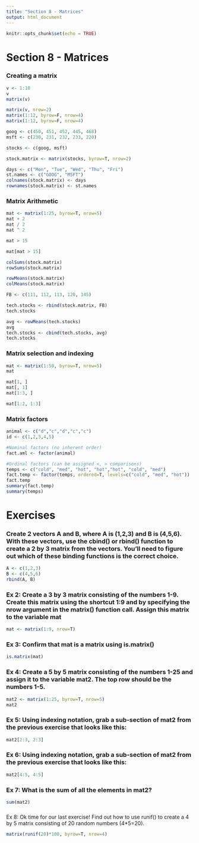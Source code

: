 ```yaml
---
title: "Section 8 - Matrices"
output: html_document
---
```


```r
knitr::opts_chunk$set(echo = TRUE)
```

# Section 8 - Matrices

### Creating a matrix
```r
v <- 1:10
v
matrix(v)

matrix(v, nrow=2)
matrix(1:12, byrow=F, nrow=4)
matrix(1:12, byrow=F, nrow=4)
```

```r
goog <- c(450, 451, 452, 445, 468)
msft <- c(230, 231, 232, 233, 220)

stocks <- c(goog, msft)

stock.matrix <- matrix(stocks, byrow=T, nrow=2)

days <- c("Mon", "Tue", "Wed", "Thu", "Fri")
st.names <- c("GOOG", "MSFT")
colnames(stock.matrix) <- days
rownames(stock.matrix) <- st.names
```


### Matrix Arithmetic
```r
mat <- matrix(1:25, byrow=T, nrow=5)
mat + 2
mat / 2
mat ^ 2

mat > 15

mat[mat > 15]
```

```r
colSums(stock.matrix)
rowSums(stock.matrix)

rowMeans(stock.matrix)
colMeans(stock.matrix)
```


```r
FB <- c(111, 112, 113, 120, 145)

tech.stocks <- rbind(stock.matrix, FB)
tech.stocks

avg <- rowMeans(tech.stocks)
avg
tech.stocks <- cbind(tech.stocks, avg)
tech.stocks
```


### Matrix selection and indexing
```r
mat <- matrix(1:50, byrow=T, nrow=5)
mat

mat[1, ]
mat[, 1]
mat[1:3, ]

mat[1:2, 1:3]
```


### Matrix factors
```r
animal <- c("d","c","d","c","c")
id <- c(1,2,3,4,5)

#Nominal factors (no inherent order)
fact.aml <- factor(animal)

#Ordinal factors (can be assigned <, > comparisons)
temps <- c("cold", "med", "hot", "hot","hot", "cold", "med")
fact.temp <- factor(temps, ordered=T, levels=c("cold", "med", "hot"))
fact.temp
summary(fact.temp)
summary(temps)
```



# Exercises
### Create 2 vectors A and B, where A is (1,2,3) and B is (4,5,6). With these vectors, use the cbind() or rbind() function to create a 2 by 3 matrix from the vectors. You'll need to figure out which of these binding functions is the correct choice.
```r
A <- c(1,2,3)
B <- c(4,5,6)
rbind(A, B)
```

### Ex 2: Create a 3 by 3 matrix consisting of the numbers 1-9. Create this matrix using the shortcut 1:9 and by specifying the nrow argument in the matrix() function call. Assign this matrix to the variable mat
```r
mat <- matrix(1:9, nrow=T)
```

### Ex 3: Confirm that mat is a matrix using is.matrix()
```r
is.matrix(mat)
```

### Ex 4: Create a 5 by 5 matrix consisting of the numbers 1-25 and assign it to the variable mat2. The top row should be the numbers 1-5.
```r
mat2 <- matrix(1:25, byrow=T, nrow=5)
mat2
```

### Ex 5: Using indexing notation, grab a sub-section of mat2 from the previous exercise that looks like this:
```r
mat2[2:3, 2:3]
```

### Ex 6: Using indexing notation, grab a sub-section of mat2 from the previous exercise that looks like this:
```r
mat2[4:5, 4:5]
```

### Ex 7: What is the sum of all the elements in mat2?
```r
sum(mat2)
```

### 
Ex 8: Ok time for our last exercise! Find out how to use runif() to create a 4 by 5 matrix consisting of 20 random numbers (4*5=20).
```r
matrix(runif(20)*100, byrow=T, nrow=4)
```









